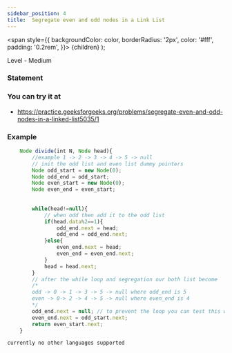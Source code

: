 ```yaml
---
sidebar_position: 4
title:  Segregate even and odd nodes in a Link List
---
```



  <span
    style={{
      backgroundColor: color,
      borderRadius: '2px',
      color: '#fff',
      padding: '0.2rem',
    }}>
    {children}
  </span>
);

Level - <Highlight color="#fece2f">Medium</Highlight>

### Statement

>

### You can try it at

- https://practice.geeksforgeeks.org/problems/segregate-even-and-odd-nodes-in-a-linked-list5035/1 

### Example

<Tabs>
<TabItem value="java" label="Java">

```js
    Node divide(int N, Node head){
        //example 1 -> 2 -> 3 -> 4 -> 5 -> null
        // init the odd list and even list dummy pointers
        Node odd_start = new Node(0);
        Node odd_end = odd_start;
        Node even_start = new Node(0);
        Node even_end = even_start;
        
        
        while(head!=null){
            // when odd then add it to the odd list
            if(head.data%2==1){
                odd_end.next = head;
                odd_end = odd_end.next;
            }else{
                even_end.next = head;
                even_end = even_end.next;
            }
            head = head.next;
        }
        // after the while loop and segregation our both list become
        /*
        odd -> 0 -> 1 -> 3 -> 5 -> null where odd_end is 5
        even -> 0-> 2 -> 4 -> 5 -> null where even_end is 4
        */
        odd_end.next = null; // to prevent the loop you can test this when test case is 1->2->3->4 ->null
        even_end.next = odd_start.next;
        return even_start.next;
    }

```

</TabItem>

<TabItem value="other" label="Other">

```
currently no other languages supported
```

</TabItem>

</Tabs>